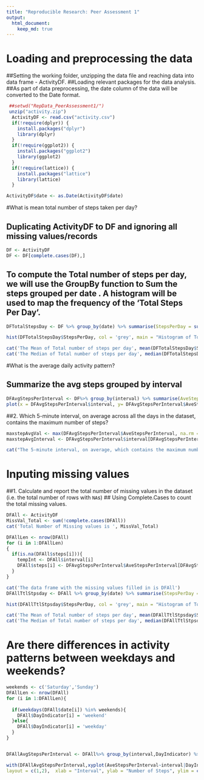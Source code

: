 ```yaml
---
title: "Reproducible Research: Peer Assessment 1"
output: 
  html_document:
    keep_md: true
---
```


# Loading and preprocessing the data

##Setting the working folder, unzipping the data file and reaching data into data frame - ActivityDF.
##Loading relevant packages for the data analysis. 
##As part of data preprocessing, the date column of the data will be converted to the Date format.

```r
 ##setwd("RepData_PeerAssessment1/")
 unzip("activity.zip")
  ActivityDF <- read.csv("activity.csv")
  if(!require(dplyr)) {
    install.packages("dplyr")
    library(dplyr)  
  }
  if(!require(ggplot2)) {
    install.packages("ggplot2")
    library(ggplot2)  
  }
  if(!require(lattice)) {
    install.packages("lattice")
    library(lattice)  
  }

ActivityDF$date <- as.Date(ActivityDF$date)
```



#What is mean total number of steps taken per day?

## Duplicating ActivityDF to DF and ignoring all missing values/records
```r
DF <- ActivityDF
DF <- DF[complete.cases(DF),]
```
## To compute the Total number of steps per day, we will use the GroupBy function to Sum the steps grouped per date .  A histogram will be used to map the frequency of the 'Total Steps Per Day'.  
```r
DFTotalStepsDay <- DF %>% group_by(date) %>% summarise(StepsPerDay = sum(steps))

hist(DFTotalStepsDay$StepsPerDay, col = 'grey', main = "Histogram of Total Steps taken Per Day", xlab = "Total Steps Per Day",ylim = c(0,40))

cat('The Mean of Total number of steps per day', mean(DFTotalStepsDay$StepsPerDay, na.rm = T))
cat('The Median of Total number of steps per day', median(DFTotalStepsDay$StepsPerDay, na.rm = T))
```
#What is the average daily activity pattern?

## Summarize the avg steps grouped by interval
```r
DFAvgStepsPerInterval <- DF%>% group_by(interval) %>% summarise(AveStepsPerInterval = mean(steps, na.rm = T))
plot(x = DFAvgStepsPerInterval$interval, y= DFAvgStepsPerInterval$AveStepsPerInterval, type = 'l', xlab = 'Intervals', ylab = 'Avg Steps Per Interval', main = "Time Series Plot - Intervals vs Average Steps Per Interval")
```

##2. Which 5-minute interval, on average across all the days in the dataset, contains the maximum number of steps?
```r
maxstepAvgVal <- max(DFAvgStepsPerInterval$AveStepsPerInterval, na.rm = T)
maxstepAvgInterval <- DFAvgStepsPerInterval$interval[DFAvgStepsPerInterval$AveStepsPerInterval == maxstepAvgVal]

cat("The 5-minute interval, on average, which contains the maximum number of steps is ", maxstepAvgInterval)
```

# Inputing missing values

##1. Calculate and report the total number of missing values in the dataset (i.e. the total number of rows with `NA`s)
## Using Complete.Cases to count the total missing values. 
```r
DFAll <- ActivityDF
MissVal_Total <- sum(!complete.cases(DFAll))
cat('Total Number of Missing values is ', MissVal_Total)

DFAllLen <- nrow(DFAll)
for (i in 1:DFAllLen)
{
  if(is.na(DFAll$steps[i])){
    tempInt <- DFAll$interval[i]
    DFAll$steps[i] <- DFAvgStepsPerInterval$AveStepsPerInterval[DFAvgStepsPerInterval$interval == tempInt]
  }
}

cat('The data frame with the missing values filled in is DFAll')
DFAllTtlStpsday <- DFAll %>% group_by(date) %>% summarise(StepsPerDay = sum(steps))

hist(DFAllTtlStpsday$StepsPerDay, col = 'grey', main = "Histogram of Total Steps taken Per Day - DF with no Missing data", xlab = "Total Steps Per Day",ylim = c(0,40))

cat('The Mean of Total number of steps per day', mean(DFAllTtlStpsday$StepsPerDay, na.rm = T))
cat('The Median of Total number of steps per day', median(DFAllTtlStpsday$StepsPerDay, na.rm = T))
```

# Are there differences in activity patterns between weekdays and weekends?

```r
weekends <- c('Saturday','Sunday')
DFAllLen <- nrow(DFAll)
for (i in 1:DFAllLen){
  
  if(weekdays(DFAll$date[i]) %in% weekends){
    DFAll$DayIndicator[i] = 'weekend'
  }else{
    DFAll$DayIndicator[i] = 'weekday'
  }
}


DFAllAvgStepsPerInterval <- DFAll%>% group_by(interval,DayIndicator) %>% summarise(AveStepsPerInterval = mean(steps, na.rm = T))

with(DFAllAvgStepsPerInterval,xyplot(AveStepsPerInterval~interval|DayIndicator, type = 'l',show.given = T, 
layout = c(1,2),  xlab = "Interval", ylab = "Number of Steps", ylim = c(0,250), xlim = c(0,2500), col = 'Blue'))

```

